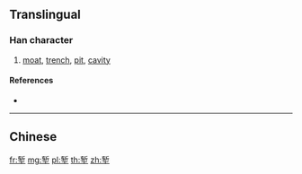 {{character info/new}}
{{also|塹}}
==Translingual==

===Han character===
{{Han char|rn=32|rad=土|as=08|sn=11|four=|canj=KLG,XKLG|ids=⿱斩土}}

# [[moat]], [[trench]], [[pit]], [[cavity]]

====References====
* {{Han ref|kx=0232.181|hdz=10452.050|uh=5811|ud=22545}}

----

==Chinese==
{{zh-see|塹}}

[[fr:堑]]
[[mg:堑]]
[[pl:堑]]
[[th:堑]]
[[zh:堑]]